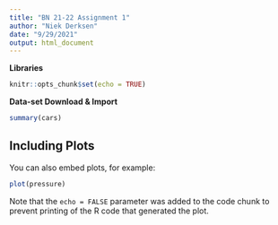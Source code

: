 ```yaml
---
title: "BN 21-22 Assignment 1"
author: "Niek Derksen"
date: "9/29/2021"
output: html_document
---
```


**Libraries**

```r
knitr::opts_chunk$set(echo = TRUE)
```

**Data-set Download & Import**

```r
summary(cars)
```

## Including Plots

You can also embed plots, for example:

```r
plot(pressure)
```

Note that the `echo = FALSE` parameter was added to the code chunk to prevent printing of the R code that generated the plot.
